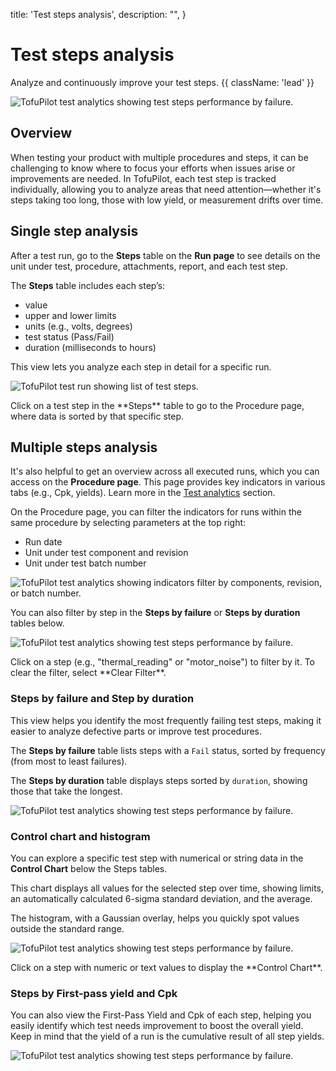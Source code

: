   title: 'Test steps analysis',
  description:
    "",
}


# Test steps analysis
Analyze and continuously improve your test steps. {{ className: 'lead' }}

<Image
  src="/steps-analysis.png"
  alt="TofuPilot test analytics showing test steps performance by failure."
/>

## Overview
When testing your product with multiple procedures and steps, it can be challenging to know where to focus your efforts when issues arise or improvements are needed. In TofuPilot, each test step is tracked individually, allowing you to analyze areas that need attention—whether it's steps taking too long, those with low yield, or measurement drifts over time.

## Single step analysis
After a test run, go to the **Steps** table on the **Run page** to see details on the unit under test, procedure, attachments, report, and each test step.

The **Steps** table includes each step’s:
- value
- upper and lower limits
- units (e.g., volts, degrees)
- test status (Pass/Fail)
- duration (milliseconds to hours)

This view lets you analyze each step in detail for a specific run.

<Image
  src="/steps-analysis-page-run.png"
  alt="TofuPilot test run showing list of test steps."
/>

<Note>
  Click on a test step in the **Steps** table to go to the Procedure page, where data is sorted by that specific step.
</Note>

## Multiple steps analysis
It's also helpful to get an overview across all executed runs, which you can access on the **Procedure page**. This page provides key indicators in various tabs (e.g., Cpk, yields). Learn more in the [Test analytics](/analytics) section.

On the Procedure page, you can filter the indicators for runs within the same procedure by selecting parameters at the top right:

- Run date
- Unit under test component and revision
- Unit under test batch number


<Image
  src="/steps-analysis-page-procedure1.png"
  alt="TofuPilot test analytics showing indicators filter by components, revision, or batch number."
/>

You can also filter by step in the **Steps by failure** or **Steps by duration** tables below.


<Image
  src="/steps-analysis-page-procedure2.png"
  alt="TofuPilot test analytics showing test steps performance by failure."
/>

<Note>
  Click on a step (e.g., "thermal_reading" or "motor_noise") to filter by it. To clear the filter, select **Clear Filter**.
</Note>


### Steps by failure and Step by duration
This view helps you identify the most frequently failing test steps, making it easier to analyze defective parts or improve test procedures.

The **Steps by failure** table lists steps with a `Fail` status, sorted by frequency (from most to least failures).

The **Steps by duration** table displays steps sorted by `duration`, showing those that take the longest.

<Image
  src="/steps-analysis-page-procedure3.png"
  alt="TofuPilot test analytics showing test steps performance by failure."
/>


### Control chart and histogram
You can explore a specific test step with numerical or string data in the **Control Chart** below the Steps tables.

This chart displays all values for the selected step over time, showing limits, an automatically calculated 6-sigma standard deviation, and the average.

The histogram, with a Gaussian overlay, helps you quickly spot values outside the standard range.

<Image
  src="/steps-analysis-page-procedure4.png"
  alt="TofuPilot test analytics showing test steps performance by failure."
/>

<Note>
  Click on a step with numeric or text values to display the **Control Chart**.
</Note>

### Steps by First-pass yield and Cpk

You can also view the First-Pass Yield and Cpk of each step, helping you easily identify which test needs improvement to boost the overall yield. Keep in mind that the yield of a run is the cumulative result of all step yields.

<Image
  src="/steps-analysis-page-procedure5.png"
  alt="TofuPilot test analytics showing test steps performance by failure."
/>
